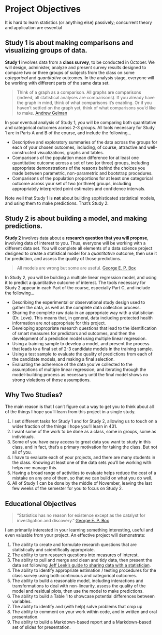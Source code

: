 # Project Objectives

It is hard to learn statistics (or anything else) passively; concurrent theory and application
are essential\footnote{Though by no means an original idea, this particular phrasing is stolen from Harry Roberts.} 

## Study 1 is about making comparisons and visualizing groups of data. 

**Study 1** involves data from a **class survey**, to be conducted in October. We will design, administer, analyze and present survey results designed to compare two or three groups of subjects from the class on some *categorical* and *quantitative* outcomes. In the analysis stage, everyone will be working with different parts of the same data set. 

> Think of a graph as a comparison. All graphs are comparisons (indeed, all statistical analyses are comparisons). If you already have the graph in mind, think of what comparisons it's enabling. Or if you haven't settled on the graph yet, think of what comparisons you'd like to make. [Andrew Gelman](http://andrewgelman.com/2014/03/25/statistical-graphics-course-statistical-graphics-advice/)

In your eventual analysis of Study 1, you will be comparing both quantitative and categorical outcomes across 2-3 groups. All tools necessary for Study 1 are in Parts A and B of the course, and include the following...

- Descriptive and exploratory summaries of the data across the groups for each of your chosen outcomes, including, of course, attractive and well-constructed visualizations, graphs and tables.
- Comparisons of the population mean difference for at least one quantitative outcome across a set of two (or three) groups, including appropriate demonstrations of the reasons behind the choices you made between parametric, non-parametric and bootstrap procedures.
- Comparisons of the population proportions for at least one categorical outcome across your set of two (or three) groups, including appropriately interpreted point estimates and confidence intervals.

Note well that Study 1 is **not** about building sophisticated statistical models, and using them to make predictions. That's Study 2.

## Study 2 is about building a model, and making predictions. 

**Study 2** involves data about a **research question that you will propose**, involving data of interest to you. Thus, everyone will be working with a different data set. You will complete all elements of a data science project designed to create a statistical model for a *quantitative* outcome, then use it for prediction, and assess the quality of those predictions.

> All models are wrong but some are useful. [George E. P. Box](https://en.wikipedia.org/wiki/All_models_are_wrong)

In Study 2, you will be building a multiple linear regression model, and using it to predict a quantitative outcome of interest. The tools necessary for Study 2 appear in each Part of the course, especially Part C, and include the following...

- Describing the experimental or observational study design used to gather the data, as well as the complete data collection process.
- Sharing the complete raw data in an appropriate way with a statistician (Dr. Love). This means that, in general, data including protected health information are *not* appropriate for this project.
- Developing appropriate research questions that lead to the identification of smart measures for predictors and outcomes, and then the development of a prediction model using multiple linear regression.
- Using a training sample to develop a model, and present the process that leads to a final set of 2-3 candidate models in the training sample.
- Using a test sample to evaluate the quality of predictions from each of the candidate models, and making a final selection.
- Evaluating the adherence of the data you've collected to the assumptions of multiple linear regression, and iterating through the model-building process as necessary until the final model shows no strong violations of those assumptions.


## Why Two Studies?

The main reason is that I can't figure out a way to get you to think about all of the things I hope you'll learn from this project in a single study.

1. I set different tasks for Study 1 and for Study 2, allowing us to touch on a wider fraction of the things I hope you'll learn in 431. 
2. I want some of the work to be done as a class, some in groups, some as individuals.
3. Some of you have easy access to great data you want to study in this class, and in fact, that's a primary motivation for taking the class. But not all of you.
4. I have to evaluate each of your projects, and there are many students in the class. Knowing at least one of the data sets you'll be working with helps me manage this.
5. Having a broad range of activities to evaluate helps reduce the cost of a mistake on any one of them, so that we can build on what you do well.
6. All of Study 1 can be done by the middle of November, leaving the last few weeks of the semester for you to focus on Study 2.

## Educational Objectives

> "Statistics has no reason for existence except as the catalyst for investigation and discovery." [George E. P. Box](https://en.wikipedia.org/wiki/George_E._P._Box)

I am primarily interested in your learning something interesting, useful and even valuable from your project. An effective project will demonstrate:

1. The ability to create and formulate research questions that are statistically and scientifically appropriate.
2. The ability to turn research questions into measures of interest.
3. The ability to pull and merge and clean and tidy data, then present the data set following [Jeff Leek's guide to sharing data with a statistician](https://github.com/jtleek/datasharing).
4. The ability to identify appropriate estimation / testing procedures for the class survey using both continuous and categorical outcomes.
5. The ability to build a reasonable model, including interactions and transformations to deal with non-linearity, assess the quality of the model and residual plots, then use the model to make predictions.
6. The ability to build a Table 1 to showcase potential differences between variables.
7. The ability to identify and (with help) solve problems that crop up
8. The ability to comment on your work within code, and in written and oral presentation.
9. The ability to build a Markdown-based report and a Markdown-based set of slides for presentation.

